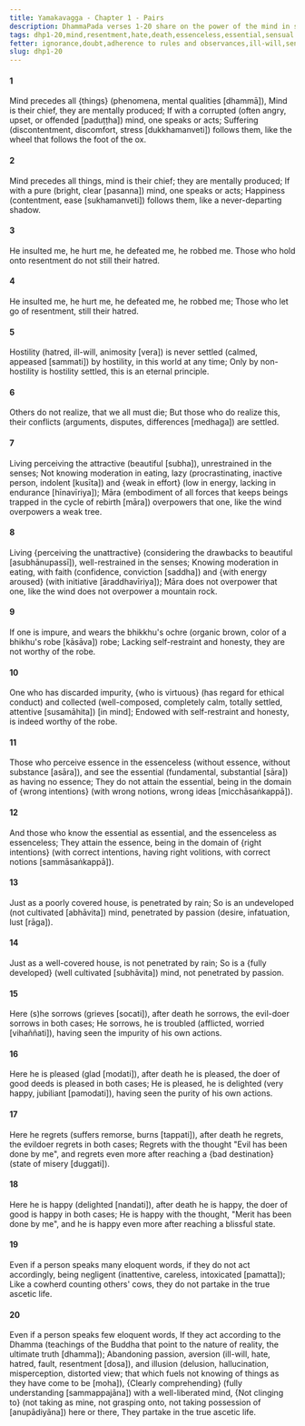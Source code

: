 ```yaml
---
title: Yamakavagga - Chapter 1 - Pairs
description: DhammaPada verses 1-20 share on the power of the mind in shaping experiences, the importance of letting go of resentment and hostility, the consequences of living without restraint and moderation, the distinction between essence and non-essence, the sorrow and joy tied to one's actions, the importance of acting according to the Dhamma, and on the ultimate liberation achieved through non-attachment.
tags: dhp1-20,mind,resentment,hate,death,essenceless,essential,sensual desire,ill-will,passion,aversion,delusion
fetter: ignorance,doubt,adherence to rules and observances,ill-will,sensual desire,conceit
slug: dhp1-20
---
```


#### 1

Mind precedes all \{things} (phenomena, mental qualities [dhammā]),
Mind is their chief, they are mentally produced;
If with a corrupted (often angry, upset, or offended [paduṭṭha]) mind,
one speaks or acts;
Suffering (discontentment, discomfort, stress [dukkhamanveti]) follows them,
like the wheel that follows the foot of the ox.

#### 2

Mind precedes all things,
mind is their chief; they are mentally produced;
If with a pure (bright, clear [pasanna]) mind,
one speaks or acts;
Happiness (contentment, ease [sukhamanveti]) follows them,
like a never-departing shadow.

#### 3

He insulted me, he hurt me,
he defeated me, he robbed me.
Those who hold onto resentment
do not still their hatred.

#### 4

He insulted me, he hurt me,
he defeated me, he robbed me;
Those who let go of resentment,
still their hatred.

#### 5

Hostility (hatred, ill-will, animosity [vera]) is never settled (calmed, appeased [sammati]) by hostility,
in this world at any time;
Only by non-hostility is hostility settled,
this is an eternal principle.

#### 6

Others do not realize,
that we all must die;
But those who do realize this,
their conflicts (arguments, disputes, differences [medhaga]) are settled.

#### 7

Living perceiving the attractive (beautiful [subha]),
unrestrained in the senses;
Not knowing moderation in eating,
lazy (procrastinating, inactive person, indolent [kusīta]) and \{weak in effort} (low in energy, lacking in endurance [hīnavīriya]);
Māra (embodiment of all forces that keeps beings trapped in the cycle of rebirth [māra]) overpowers that one,
like the wind overpowers a weak tree.

#### 8

Living \{perceiving the unattractive} (considering the drawbacks to beautiful [asubhānupassī]),
well-restrained in the senses;
Knowing moderation in eating,
with faith (confidence, conviction [saddha]) and \{with energy aroused} (with initiative [āraddhavīriya]);
Māra does not overpower that one,
like the wind does not overpower a mountain rock.

#### 9

If one is impure,
and wears the bhikkhu's ochre (organic brown, color of a bhikhu's robe [kāsāva]) robe;
Lacking self-restraint and honesty,
they are not worthy of the robe.

#### 10

One who has discarded impurity,
\{who is virtuous} (has regard for ethical conduct) and collected (well-composed, completely calm, totally settled, attentive [susamāhita]) [in mind];
Endowed with self-restraint and honesty,
is indeed worthy of the robe.

#### 11

Those who perceive essence in the essenceless (without essence, without substance [asāra]),
and see the essential (fundamental, substantial [sāra]) as having no essence;
They do not attain the essential,
being in the domain of \{wrong intentions} (with wrong notions, wrong ideas [micchāsaṅkappā]).

#### 12

And those who know the essential as essential,
and the essenceless as essenceless;
They attain the essence,
being in the domain of \{right intentions} (with correct intentions, having right volitions, with correct notions [sammāsaṅkappā]).

#### 13

Just as a poorly covered house,
is penetrated by rain;
So is an undeveloped (not cultivated [abhāvita]) mind,
penetrated by passion (desire, infatuation, lust [rāga]).

#### 14

Just as a well-covered house,
is not penetrated by rain;
So is a \{fully developed} (well cultivated [subhāvita]) mind,
not penetrated by passion.

#### 15

Here (s)he sorrows (grieves [socati]), after death he sorrows,
the evil-doer sorrows in both cases;
He sorrows, he is troubled (afflicted, worried [vihaññati]),
having seen the impurity of his own actions.

#### 16

Here he is pleased (glad [modati]), after death he is pleased,
the doer of good deeds is pleased in both cases;
He is pleased, he is delighted (very happy, jubiliant [pamodati]),
having seen the purity of his own actions.

#### 17

Here he regrets (suffers remorse, burns [tappati]), after death he regrets,
the evildoer regrets in both cases;
Regrets with the thought "Evil has been done by me",
and regrets even more after reaching a \{bad destination} (state of misery [duggati]).

#### 18

Here he is happy (delighted [nandati]), after death he is happy,
the doer of good is happy in both cases;
He is happy with the thought, "Merit has been done by me",
and he is happy even more after reaching a blissful state.

#### 19

Even if a person speaks many eloquent words,
if they do not act accordingly, being negligent (inattentive, careless, intoxicated [pamatta]);
Like a cowherd counting others' cows,
they do not partake in the true ascetic life.

#### 20

Even if a person speaks few eloquent words,
If they act according to the Dhamma (teachings of the Buddha that point to the nature of reality, the ultimate truth [dhamma]);
Abandoning passion, aversion (ill-will, hate, hatred, fault, resentment [dosa]), and illusion (delusion, hallucination, misperception, distorted view; that which fuels not knowing of things as they have come to be [moha]),
\{Clearly comprehending} (fully understanding [sammappajāna]) with a well-liberated mind,
\{Not clinging to} (not taking as mine, not grasping onto, not taking possession of [anupādiyāna]) here or there,
They partake in the true ascetic life.
